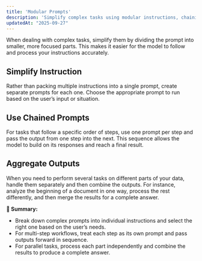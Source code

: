 ```yaml
---
title: 'Modular Prompts'
description: 'Simplify complex tasks using modular instructions, chaining prompts step-by-step, or aggregating outputs.'
updatedAt: "2025-09-27"
---
```


When dealing with complex tasks, simplify them by dividing the prompt into smaller, more focused parts. This makes it easier for the model to follow and process your instructions accurately.

## Simplify Instruction

Rather than packing multiple instructions into a single prompt, create separate prompts for each one. Choose the appropriate prompt to run based on the user’s input or situation.

## Use Chained Prompts

For tasks that follow a specific order of steps, use one prompt per step and pass the output from one step into the next. This sequence allows the model to build on its responses and reach a final result.

## Aggregate Outputs

When you need to perform several tasks on different parts of your data, handle them separately and then combine the outputs. For instance, analyze the beginning of a document in one way, process the rest differently, and then merge the results for a complete answer.

**📝 Summary:**

- Break down complex prompts into individual instructions and select the right one based on the user’s needs.
- For multi-step workflows, treat each step as its own prompt and pass outputs forward in sequence.
- For parallel tasks, process each part independently and combine the results to produce a complete answer.
